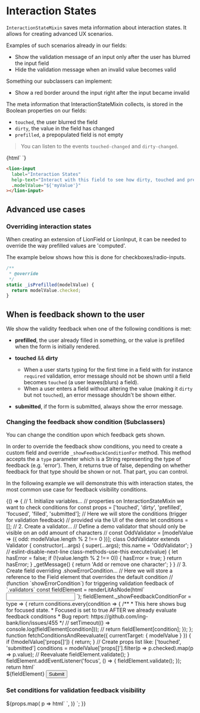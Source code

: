 
<Meta title="Form Fundaments/Interaction States" />

# Interaction States

`InteractionStateMixin` saves meta information about interaction states.
It allows for creating advanced UX scenarios.

Examples of such scenarios already in our fields:

- Show the validation message of an input only after the user has blurred the input field
- Hide the validation message when an invalid value becomes valid

Something our subclassers can implement:

- Show a red border around the input right after the input became invalid

The meta information that InteractionStateMixin collects, is stored in the Boolean properties on our fields:

- `touched`, the user blurred the field
- `dirty`, the value in the field has changed
- `prefilled`, a prepopulated field is not empty

> You can listen to the events `touched-changed` and `dirty-changed`.

<Story name="Interaction States">
  {html`
    <lion-input
      label="Interaction States"
      help-text="Interact with this field to see how dirty, touched and prefilled change"
      .modelValue="${'myValue'}"
    ></lion-input>
    <h-output .show="${['touched', 'dirty', 'prefilled', 'focused', 'submitted']}"></h-output>
  `}
</Story>

```html
<lion-input
  label="Interaction States"
  help-text="Interact with this field to see how dirty, touched and prefilled change"
  .modelValue="${'myValue'}"
></lion-input>
```

## Advanced use cases

### Overriding interaction states

When creating an extension of LionField or LionInput, it can be needed to override the way prefilled values are 'computed'.

The example below shows how this is done for checkboxes/radio-inputs.

```js
/**
 * @override
 */
static _isPrefilled(modelValue) {
  return modelValue.checked;
}
```

## When is feedback shown to the user

We show the validity feedback when one of the following conditions is met:

- **prefilled**,
  the user already filled in something, or the value is prefilled
  when the form is initially rendered.

- **touched** && **dirty**

  - When a user starts typing for the first time in a field with for instance `required` validation,
    error message should not be shown until a field becomes `touched` (a user leaves(blurs) a field).
  - When a user enters a field without altering the value (making it `dirty` but not `touched`),
    an error message shouldn't be shown either.

- **submitted**,
  if the form is submitted, always show the error message.

### Changing the feedback show condition (Subclassers)

You can change the condition upon which feedback gets shown.

In order to override the feedback show conditions, you need to create a custom field and override `_showFeedbackConditionFor` method.
This method accepts the a `type` parameter which is a String representing the type of feedback (e.g. 'error').
Then, it returns true of false, depending on whether feedback for that type should be shown or not. That part, you can control.

In the following example we will demonstrate this with interaction states, the most common use case for feedback visibility conditions.

<Story name="Feedback Condition">
  {() => {
    // 1. Initialize variables...
    // properties on InteractionStateMixin we want to check conditions for
    const props = ['touched', 'dirty', 'prefilled', 'focused', 'filled', 'submitted'];
    // Here we will store the conditions (trigger for validation feedback)
    // provided via the UI of the demo
    let conditions = [];
    // 2. Create a validator...
    // Define a demo validator that should only be visible on an odd amount of characters
    // const OddValidator = [modelValue => ({ odd: modelValue.length % 2 !== 0 })];
    class OddValidator extends Validator {
      constructor(...args) {
        super(...args);
        this.name = 'OddValidator';
      }
      // eslint-disable-next-line class-methods-use-this
      execute(value) {
        let hasError = false;
        if (!(value.length % 2 !== 0)) {
          hasError = true;
        }
        return hasError;
      }
      _getMessage() {
        return 'Add or remove one character';
      }
    }
    // 3. Create field overriding .showErrorCondition...
    // Here we will store a reference to the Field element that overrides the default condition
    // (function `showErrorCondition`) for triggering validation feedback of `.validators`
    const fieldElement = renderLitAsNode(html`
      <lion-input
        name="interactionField"
        label="Only an odd amount of characters allowed"
        help-text="Change feedback condition"
        .modelValue="${'notodd'}"
        .validators="${[new OddValidator()]}"
      >
        <input slot="input" />
      </lion-input>
    `);
    fieldElement._showFeedbackConditionFor = type => {
      return conditions.every(condition => {
        /**
         * This here shows bug for focused state.
         * Focused is set to true AFTER we already evaluate feedback conditions
         * Bug report: https://github.com/ing-bank/lion/issues/455
         */
        // setTimeout(() => console.log(fieldElement[condition])); //
        return fieldElement[condition];
      });
    };
    function fetchConditionsAndReevaluate({ currentTarget: { modelValue } }) {
      if (!modelValue['props[]']) {
        return;
      }
      // Create props list like: ['touched', 'submitted']
      conditions = modelValue['props[]'].filter(p => p.checked).map(p => p.value);
      // Reevaluate
      fieldElement.validate();
    }
    fieldElement.addEventListener('focus', () => {
      fieldElement.validate();
    });
    return html`
      <lion-form>
        <form>
          ${fieldElement}
          <button>Submit</button>
        </form>
      </lion-form>
      <h-output .field="${fieldElement}" .show="${[...props, 'hasFeedbackFor']}"> </h-output>
      <h3>
        Set conditions for validation feedback visibility
      </h3>
      <lion-checkbox-group name="props" @model-value-changed="${fetchConditionsAndReevaluate}">
        ${props.map(
          p => html`
            <lion-checkbox name="props[]" .label="${p}" .choiceValue="${p}"> </lion-checkbox>
          `,
        )}
      </lion-checkbox-group>
    `;
  }}
</Story>
